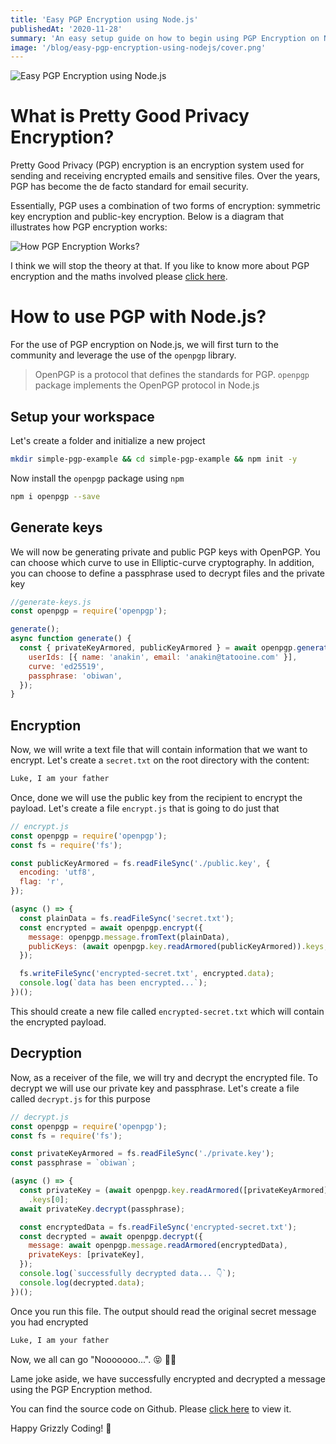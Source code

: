```yaml
---
title: 'Easy PGP Encryption using Node.js'
publishedAt: '2020-11-28'
summary: 'An easy setup guide on how to begin using PGP Encryption on Node.js'
image: '/blog/easy-pgp-encryption-using-nodejs/cover.png'
---
```


![Easy PGP Encryption using Node.js](/blog/easy-pgp-encryption-using-nodejs/cover.png)

# What is Pretty Good Privacy Encryption?

Pretty Good Privacy (PGP) encryption is an encryption system used for sending and receiving encrypted emails and sensitive files. Over the years, PGP has become the de facto standard for email security.

Essentially, PGP uses a combination of two forms of encryption: symmetric key encryption and public-key encryption. Below is a diagram that illustrates how PGP encryption works:

![How PGP Encryption Works?](/blog/easy-pgp-encryption-using-nodejs/How_PGP_Encryption_Works.jpg)

I think we will stop the theory at that. If you like to know more about PGP encryption and the maths involved please [click here](https://en.wikipedia.org/wiki/Pretty_Good_Privacy).

# How to use PGP with Node.js?

For the use of PGP encryption on Node.js, we will first turn to the community and leverage the use of the `openpgp` library.

> OpenPGP is a protocol that defines the standards for PGP. `openpgp` package implements the OpenPGP protocol in Node.js

## Setup your workspace

Let's create a folder and initialize a new project

```bash
mkdir simple-pgp-example && cd simple-pgp-example && npm init -y
```

Now install the `openpgp` package using `npm`

```bash
npm i openpgp --save
```

## Generate keys

We will now be generating private and public PGP keys with OpenPGP. You can choose which curve to use in Elliptic-curve cryptography. In addition, you can choose to define a passphrase used to decrypt files and the private key

```jsx
//generate-keys.js
const openpgp = require('openpgp');

generate();
async function generate() {
  const { privateKeyArmored, publicKeyArmored } = await openpgp.generateKey({
    userIds: [{ name: 'anakin', email: 'anakin@tatooine.com' }],
    curve: 'ed25519',
    passphrase: 'obiwan',
  });
}
```

## Encryption

Now, we will write a text file that will contain information that we want to encrypt. Let's create a `secret.txt` on the root directory with the content:

```bash
Luke, I am your father
```

Once, done we will use the public key from the recipient to encrypt the payload. Let's create a file `encrypt.js` that is going to do just that

```jsx
// encrypt.js
const openpgp = require('openpgp');
const fs = require('fs');

const publicKeyArmored = fs.readFileSync('./public.key', {
  encoding: 'utf8',
  flag: 'r',
});

(async () => {
  const plainData = fs.readFileSync('secret.txt');
  const encrypted = await openpgp.encrypt({
    message: openpgp.message.fromText(plainData),
    publicKeys: (await openpgp.key.readArmored(publicKeyArmored)).keys,
  });

  fs.writeFileSync('encrypted-secret.txt', encrypted.data);
  console.log(`data has been encrypted...`);
})();
```

This should create a new file called `encrypted-secret.txt` which will contain the encrypted payload.

## Decryption

Now, as a receiver of the file, we will try and decrypt the encrypted file. To decrypt we will use our private key and passphrase. Let's create a file called `decrypt.js` for this purpose

```jsx
// decrypt.js
const openpgp = require('openpgp');
const fs = require('fs');

const privateKeyArmored = fs.readFileSync('./private.key');
const passphrase = `obiwan`;

(async () => {
  const privateKey = (await openpgp.key.readArmored([privateKeyArmored]))
    .keys[0];
  await privateKey.decrypt(passphrase);

  const encryptedData = fs.readFileSync('encrypted-secret.txt');
  const decrypted = await openpgp.decrypt({
    message: await openpgp.message.readArmored(encryptedData),
    privateKeys: [privateKey],
  });
  console.log(`successfully decrypted data... 👇`);
  console.log(decrypted.data);
})();
```

Once you run this file. The output should read the original secret message you had encrypted

```bash
Luke, I am your father
```

Now, we all can go "Nooooooo...". 😝 🤦‍♂️

Lame joke aside, we have successfully encrypted and decrypted a message using the PGP Encryption method.

You can find the source code on Github. Please [click here](https://github.com/zubair1024/simple-pgp-example) to view it.

Happy Grizzly Coding! 🐻
